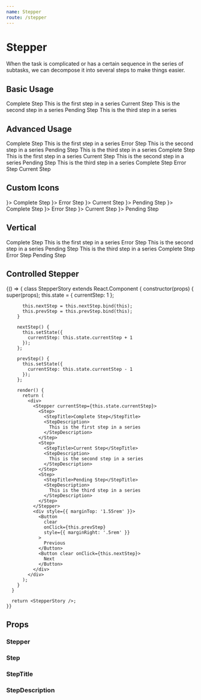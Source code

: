 ```yaml
---
name: Stepper
route: /stepper
---
```





# Stepper

When the task is complicated or has a certain sequence in the series of
subtasks, we can decompose it into several steps to make things easier.

## Basic Usage

<Playground>
  <Stepper currentStep={2}>
    <Step>
      <StepTitle>Complete Step</StepTitle>
      <StepDescription>This is the first step in a series</StepDescription>
    </Step>
    <Step>
      <StepTitle>Current Step</StepTitle>
      <StepDescription>This is the second step in a series</StepDescription>
    </Step>
    <Step>
      <StepTitle>Pending Step</StepTitle>
      <StepDescription>This is the third step in a series</StepDescription>
    </Step>
  </Stepper>
</Playground>

## Advanced Usage

<Playground>
  <GuideExample label="error">
    <Stepper currentStep={2}>
      <Step>
        <StepTitle>Complete Step</StepTitle>
        <StepDescription>This is the first step in a series</StepDescription>
      </Step>
      <Step error>
        <StepTitle>Error Step</StepTitle>
        <StepDescription>This is the second step in a series</StepDescription>
      </Step>
      <Step>
        <StepTitle>Pending Step</StepTitle>
        <StepDescription>This is the third step in a series</StepDescription>
      </Step>
    </Stepper>
  </GuideExample>
  <GuideExample label="selectable">
    <Stepper currentStep={1}>
      <Step>
        <StepTitle>Complete Step</StepTitle>
        <StepDescription>This is the first step in a series</StepDescription>
      </Step>
      <Step selectable>
        <StepTitle>Current Step</StepTitle>
        <StepDescription>This is the second step in a series</StepDescription>
      </Step>
      <Step>
        <StepTitle>Pending Step</StepTitle>
        <StepDescription>This is the third step in a series</StepDescription>
      </Step>
    </Stepper>
  </GuideExample>
  <GuideExample label="small">
    <Stepper currentStep={3} small>
      <Step>
        <StepTitle>Complete Step</StepTitle>
      </Step>
      <Step error>
        <StepTitle>Error Step</StepTitle>
      </Step>
      <Step>
        <StepTitle>Current Step</StepTitle>
      </Step>
    </Stepper>
  </GuideExample>
</Playground>

## Custom Icons

<Playground>
  <GuideExample>
    <Stepper currentStep={3}>
      <Step icon={<UserIcon />}>
        <StepTitle>Complete Step</StepTitle>
      </Step>
      <Step error icon={<ExclamationMarkCircleIcon />}>
        <StepTitle>Error Step</StepTitle>
      </Step>
      <Step icon={<SlidersIcon />}>
        <StepTitle>Current Step</StepTitle>
      </Step>
      <Step icon={<BananaIcon />}>
        <StepTitle>Pending Step</StepTitle>
      </Step>
    </Stepper>
  </GuideExample>
  <GuideExample label="small">
    <Stepper small currentStep={3}>
      <Step icon={<UserIcon />}>
        <StepTitle>Complete Step</StepTitle>
      </Step>
      <Step error icon={<ExclamationMarkCircleIcon />}>
        <StepTitle>Error Step</StepTitle>
      </Step>
      <Step icon={<SlidersIcon />}>
        <StepTitle>Current Step</StepTitle>
      </Step>
      <Step icon={<BananaIcon />}>
        <StepTitle>Pending Step</StepTitle>
      </Step>
    </Stepper>
  </GuideExample>
</Playground>

## Vertical

<Playground>
  <GuideExample>
    <Stepper vertical currentStep={2}>
      <Step>
        <StepTitle>Complete Step</StepTitle>
        <StepDescription>This is the first step in a series</StepDescription>
      </Step>
      <Step error>
        <StepTitle>Error Step</StepTitle>
        <StepDescription>This is the second step in a series</StepDescription>
      </Step>
      <Step>
        <StepTitle>Pending Step</StepTitle>
        <StepDescription>This is the third step in a series</StepDescription>
      </Step>
    </Stepper>
  </GuideExample>
  <GuideExample label="small">
    <Stepper vertical small currentStep={2}>
      <Step>
        <StepTitle>Complete Step</StepTitle>
      </Step>
      <Step error>
        <StepTitle>Error Step</StepTitle>
      </Step>
      <Step>
        <StepTitle>Pending Step</StepTitle>
      </Step>
    </Stepper>
  </GuideExample>
</Playground>

## Controlled Stepper

<Playground>
  {() => {
      class StepperStory extends React.Component {
        constructor(props) {
          super(props);
          this.state = {
            currentStep: 1
          };

          this.nextStep = this.nextStep.bind(this);
          this.prevStep = this.prevStep.bind(this);
        }

        nextStep() {
          this.setState({
            currentStep: this.state.currentStep + 1
          });
        };

        prevStep() {
          this.setState({
            currentStep: this.state.currentStep - 1
          });
        };

        render() {
          return (
            <div>
              <Stepper currentStep={this.state.currentStep}>
                <Step>
                  <StepTitle>Complete Step</StepTitle>
                  <StepDescription>
                    This is the first step in a series
                  </StepDescription>
                </Step>
                <Step>
                  <StepTitle>Current Step</StepTitle>
                  <StepDescription>
                    This is the second step in a series
                  </StepDescription>
                </Step>
                <Step>
                  <StepTitle>Pending Step</StepTitle>
                  <StepDescription>
                    This is the third step in a series
                  </StepDescription>
                </Step>
              </Stepper>
              <div style={{ marginTop: '1.55rem' }}>
                <Button
                  clear
                  onClick={this.prevStep}
                  style={{ marginRight: '.5rem' }}
                >
                  Previous
                </Button>
                <Button clear onClick={this.nextStep}>
                  Next
                </Button>
              </div>
            </div>
          );
        }
      }

      return <StepperStory />;
    }}

</Playground>

## Props

### Stepper

<PropsTable of={Stepper} />

### Step

<PropsTable of={Step} />

### StepTitle

<PropsTable of={StepTitle} />

### StepDescription

<PropsTable of={StepDescription} />
